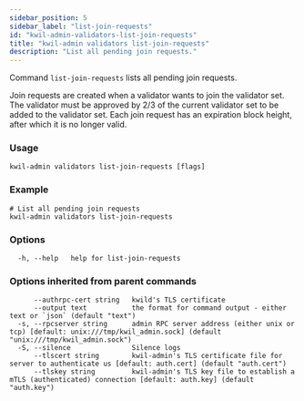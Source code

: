 ```yaml
---
sidebar_position: 5
sidebar_label: "list-join-requests"
id: "kwil-admin-validators-list-join-requests"
title: "kwil-admin validators list-join-requests"
description: "List all pending join requests."
---
```


Command `list-join-requests` lists all pending join requests.
	
Join requests are created when a validator wants to join the validator set. The validator must be approved by 2/3 of the current validator set to be added to the validator set.
Each join request has an expiration block height, after which it is no longer valid.

### Usage

```
kwil-admin validators list-join-requests [flags]
```

### Example

```
# List all pending join requests
kwil-admin validators list-join-requests
```

### Options

```
  -h, --help   help for list-join-requests
```

### Options inherited from parent commands

```
      --authrpc-cert string   kwild's TLS certificate
      --output text           the format for command output - either text or `json` (default "text")
  -s, --rpcserver string      admin RPC server address (either unix or tcp) [default: unix:///tmp/kwil_admin.sock] (default "unix:///tmp/kwil_admin.sock")
  -S, --silence               Silence logs
      --tlscert string        kwil-admin's TLS certificate file for server to authenticate us [default: auth.cert] (default "auth.cert")
      --tlskey string         kwil-admin's TLS key file to establish a mTLS (authenticated) connection [default: auth.key] (default "auth.key")
```

